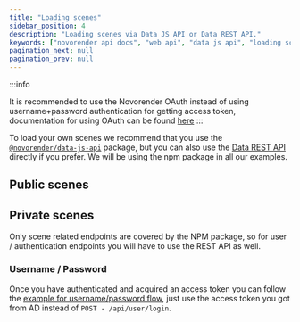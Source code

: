 ```yaml
---
title: "Loading scenes"
sidebar_position: 4
description: "Loading scenes via Data JS API or Data REST API."
keywords: ["novorender api docs", "web api", "data js api", "loading scenes"]
pagination_next: null
pagination_prev: null
---
```


:::info

It is recommended to use the Novorender OAuth instead of using username+password authentication for getting access token, documentation for using OAuth can be found [here](./using_oauth)
:::

To load your own scenes we recommend that you use the [`@novorender/data-js-api`](/docs/data_js_api/api_reference) package, but you can also use the [Data REST API](/docs/category/data_rest_api/v2) directly if you prefer.
We will be using the npm package in all our examples.

## Public scenes

<PlaygroundComponent demoKey="loadingScenes.public_scene" />

## Private scenes

Only scene related endpoints are covered by the NPM package, so for user / authentication endpoints you will have to use the REST API as well.

### Username / Password

<PlaygroundComponent demoKey="loadingScenes.private_scene" />

Once you have authenticated and acquired an access token you can follow the [example for username/password flow](#username--password), just use the access token you got from AD instead of `POST - /api/user/login`.

